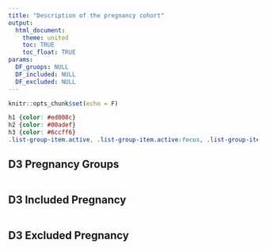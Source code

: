 ```yaml
---
title: "Description of the pregnancy cohort"
output: 
  html_document:
    theme: united
    toc: TRUE
    toc_float: TRUE
params:
  DF_gruops: NULL
  DF_included: NULL
  DF_excluded: NULL
---
```


```r
knitr::opts_chunk$set(echo = F)
```

```css
h1 {color: #ed008c}
h2 {color: #00adef}
h3 {color: #6ccff6}
.list-group-item.active, .list-group-item.active:focus, .list-group-item.active:hover {background-color: #00adef; border-color: #00adef}
```

## D3 Pregnancy Groups

```r
```

## D3 Included Pregnancy

```r
```

## D3 Excluded Pregnancy

```r
```
